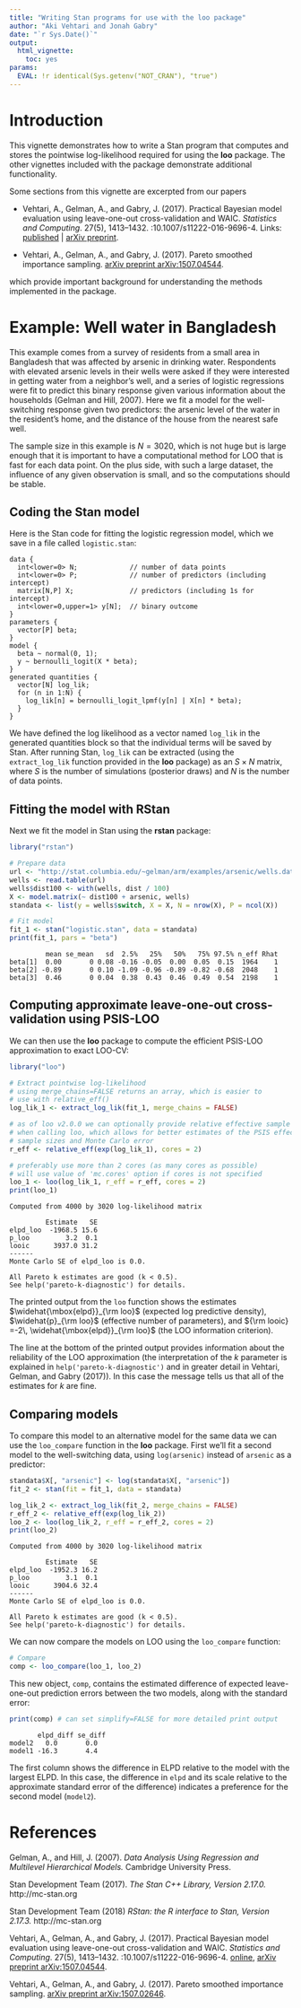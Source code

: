 ```yaml
---
title: "Writing Stan programs for use with the loo package"
author: "Aki Vehtari and Jonah Gabry"
date: "`r Sys.Date()`"
output:
  html_vignette:
    toc: yes
params:
  EVAL: !r identical(Sys.getenv("NOT_CRAN"), "true")
---
```

<!--
%\VignetteEngine{knitr::rmarkdown}
%\VignetteIndexEntry{Writing Stan programs for use with the loo package}
-->

# Introduction

This vignette demonstrates how to write a Stan program that computes and stores
the pointwise log-likelihood required for using the __loo__ package. The other
vignettes included with the package demonstrate additional functionality.

Some sections from this vignette are excerpted from our papers

* Vehtari, A., Gelman, A., and Gabry, J. (2017). Practical Bayesian model evaluation using leave-one-out cross-validation and WAIC. _Statistics and Computing_. 27(5), 1413--1432. \doi:10.1007/s11222-016-9696-4. Links: [published](http://link.springer.com/article/10.1007\%2Fs11222-016-9696-4) | [arXiv preprint](http://arxiv.org/abs/1507.04544).

* Vehtari, A., Gelman, A., and Gabry, J. (2017). Pareto smoothed importance sampling. [arXiv preprint arXiv:1507.04544](http://arxiv.org/abs/1507.04544).

which provide important background for understanding the methods implemented in
the package.


# Example: Well water in Bangladesh

This example comes from a survey of residents from a small area in Bangladesh
that was affected by arsenic in drinking water. Respondents with elevated
arsenic levels in their wells were asked if they were interested in getting
water from a neighbor's well, and a series of logistic regressions were fit to
predict this binary response given various information about the households
(Gelman and Hill, 2007). Here we fit a model for the well-switching response
given two predictors: the arsenic level of the water in the resident's home, and
the distance of the house from the nearest safe well.

The sample size in this example is $N=3020$, which is not huge but is large
enough that it is important to have a computational method for LOO that is fast
for each data point. On the plus side, with such a large dataset, the influence
of any given observation is small, and so the computations should be stable.

## Coding the Stan model

Here is the Stan code for fitting the logistic regression model, which 
we save in a file called `logistic.stan`:

```
data {
  int<lower=0> N;             // number of data points
  int<lower=0> P;             // number of predictors (including intercept)
  matrix[N,P] X;              // predictors (including 1s for intercept)
  int<lower=0,upper=1> y[N];  // binary outcome
}
parameters {
  vector[P] beta;
}
model {
  beta ~ normal(0, 1);
  y ~ bernoulli_logit(X * beta);
}
generated quantities {
  vector[N] log_lik;
  for (n in 1:N) {
    log_lik[n] = bernoulli_logit_lpmf(y[n] | X[n] * beta);
  }
}
```

We have defined the log likelihood as a vector named `log_lik` in the generated 
quantities block so that the individual terms will be saved by Stan. After 
running Stan, `log_lik` can be extracted (using the `extract_log_lik` function
provided in the **loo** package) as an $S \times N$ matrix, where $S$ is the 
number of simulations (posterior draws) and $N$ is the number of data points.

## Fitting the model with RStan

Next we fit the model in Stan using the **rstan** package:

```r
library("rstan")

# Prepare data 
url <- "http://stat.columbia.edu/~gelman/arm/examples/arsenic/wells.dat"
wells <- read.table(url)
wells$dist100 <- with(wells, dist / 100)
X <- model.matrix(~ dist100 + arsenic, wells)
standata <- list(y = wells$switch, X = X, N = nrow(X), P = ncol(X))

# Fit model
fit_1 <- stan("logistic.stan", data = standata)
print(fit_1, pars = "beta")
```

```
         mean se_mean   sd  2.5%   25%   50%   75% 97.5% n_eff Rhat
beta[1]  0.00       0 0.08 -0.16 -0.05  0.00  0.05  0.15  1964    1
beta[2] -0.89       0 0.10 -1.09 -0.96 -0.89 -0.82 -0.68  2048    1
beta[3]  0.46       0 0.04  0.38  0.43  0.46  0.49  0.54  2198    1
```

## Computing approximate leave-one-out cross-validation using PSIS-LOO

We can then use the **loo** package to compute the efficient PSIS-LOO
approximation to exact LOO-CV:

```r
library("loo")

# Extract pointwise log-likelihood
# using merge_chains=FALSE returns an array, which is easier to 
# use with relative_eff()
log_lik_1 <- extract_log_lik(fit_1, merge_chains = FALSE)

# as of loo v2.0.0 we can optionally provide relative effective sample sizes
# when calling loo, which allows for better estimates of the PSIS effective
# sample sizes and Monte Carlo error
r_eff <- relative_eff(exp(log_lik_1), cores = 2) 

# preferably use more than 2 cores (as many cores as possible)
# will use value of 'mc.cores' option if cores is not specified
loo_1 <- loo(log_lik_1, r_eff = r_eff, cores = 2)
print(loo_1)
```

```
Computed from 4000 by 3020 log-likelihood matrix

         Estimate   SE
elpd_loo  -1968.5 15.6
p_loo         3.2  0.1
looic      3937.0 31.2
------
Monte Carlo SE of elpd_loo is 0.0.

All Pareto k estimates are good (k < 0.5).
See help('pareto-k-diagnostic') for details.
```

The printed output from the `loo` function shows the estimates
$\widehat{\mbox{elpd}}_{\rm loo}$ (expected log predictive density),
$\widehat{p}_{\rm loo}$ (effective number of parameters), and ${\rm looic} =-2\,
\widehat{\mbox{elpd}}_{\rm loo}$ (the LOO information criterion).

The line at the bottom of the printed output provides information about the
reliability of the LOO approximation (the interpretation of the $k$ parameter is
explained in `help('pareto-k-diagnostic')` and in greater detail
in Vehtari, Gelman, and Gabry (2017)). In this case the message tells us that
all of the estimates for $k$ are fine.

## Comparing models

To compare this model to an alternative model for the same data we can use the 
`loo_compare` function in the **loo** package. First we'll fit a second model to the
well-switching data, using `log(arsenic)` instead of `arsenic` as a predictor:

```r
standata$X[, "arsenic"] <- log(standata$X[, "arsenic"])
fit_2 <- stan(fit = fit_1, data = standata) 

log_lik_2 <- extract_log_lik(fit_2, merge_chains = FALSE)
r_eff_2 <- relative_eff(exp(log_lik_2))
loo_2 <- loo(log_lik_2, r_eff = r_eff_2, cores = 2)
print(loo_2)
```

```
Computed from 4000 by 3020 log-likelihood matrix

         Estimate   SE
elpd_loo  -1952.3 16.2
p_loo         3.1  0.1
looic      3904.6 32.4
------
Monte Carlo SE of elpd_loo is 0.0.

All Pareto k estimates are good (k < 0.5).
See help('pareto-k-diagnostic') for details.
```

We can now compare the models on LOO using the `loo_compare` function:

```r
# Compare
comp <- loo_compare(loo_1, loo_2)
```

This new object, `comp`, contains the estimated difference of expected 
leave-one-out prediction errors between the two models, along with the standard 
error:

```r
print(comp) # can set simplify=FALSE for more detailed print output
```
```
       elpd_diff se_diff
model2   0.0       0.0  
model1 -16.3       4.4  
```

The first column shows the difference in ELPD relative to the model with 
the largest ELPD. In this case, the difference in `elpd` and its scale relative 
to the approximate standard error of the difference) indicates a 
preference for the second model (`model2`).


# References

Gelman, A., and Hill, J. (2007).  *Data Analysis Using Regression and Multilevel Hierarchical Models.*  Cambridge University Press.

Stan Development Team (2017). _The Stan C++ Library, Version 2.17.0._   http://mc-stan.org

Stan Development Team (2018) _RStan: the R interface to Stan, Version 2.17.3._   http://mc-stan.org

Vehtari, A., Gelman, A., and Gabry, J. (2017). Practical Bayesian model
evaluation using leave-one-out cross-validation and WAIC. _Statistics and
Computing_. 27(5), 1413--1432. \doi:10.1007/s11222-016-9696-4.
[online](http://link.springer.com/article/10.1007\%2Fs11222-016-9696-4), 
[arXiv preprint arXiv:1507.04544](http://arxiv.org/abs/1507.04544).

Vehtari, A., Gelman, A., and Gabry, J. (2017). Pareto smoothed importance
sampling. [arXiv preprint arXiv:1507.02646](http://arxiv.org/abs/1507.02646).
